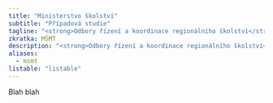 ```yaml
---
title: "Ministerstvo školství"
subtitle: "Případová studie"
tagline: "<strong>Odbory řízení a koordinace regionálního školství</strong> jsou jádrem vzdělávací politiky a analýz."
zkratka: MŠMT
description: "<strong>Odbory řízení a koordinace regionálního školství</strong> jsou jádrem vzdělávací politiky a analýz."
aliases: 
  - msmt
listable: "listable"
---
```


Blah blah
